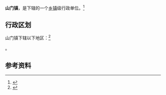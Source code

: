{{中国乡级行政区|62/05/21/105/000}}

'''山门镇'''，是{{PRC admin/fullname|62/05/21/105/000|3}}下辖的一个[[乡镇|乡镇]]级行政单位。<ref>{{PRC admin/ref sgc|{{PRC admin/parent|62/05/21/105/000}}}}</ref>

== 行政区划 ==

山门镇下辖以下地区：<ref>{{PRC admin/ref sgc|62/05/21/105/000}}</ref>

{{PRC admin/children|62/05/21/105/000}}。

== 参考资料 ==

{{reflist}}

{{行政区划小作品}}
{{PRC admin/navcat|62/05/21/105/000}}